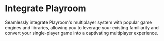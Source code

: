 
# Integrate Playroom

Seamlessly integrate Playroom's multiplayer system with popular game engines and libraries, allowing you to leverage your existing familiarity and convert your single-player game into a captivating multiplayer experience.



<Cards>
  <Card
    icon={""
    }
    title="Threejs"
    href="/usage/threejs"
  />
  <Card
    icon={ ""
    }
    title="React"
    href="/usage/react"
  />
   <Card
    icon={ ""
    }
    title="Phaser"
    href="/usage/phaser"
  />
  <Card
    icon={ ""
    }
    title="Kaboom"
    href="/usage/kaboom"
  />
  <Card
    icon={ ""
    }
    title="Spline"
    href="/usage/spline"
  />
  <Card
    icon={ ""
    }
    title="Unity(soon)"
    href=""
  />

</Cards>


